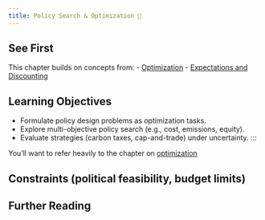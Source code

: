 ```yaml
---
title: Policy Search & Optimization 🚧
---
```


## See First {.unnumbered}

This chapter builds on concepts from:
- [Optimization](/chapters/fundamentals/optimization.qmd)
- [Expectations and Discounting](/chapters/risk/expectations-cost-benefit.qmd)

## Learning Objectives {.unnumbered}

- Formulate policy design problems as optimization tasks.
- Explore multi-objective policy search (e.g., cost, emissions, equity).
- Evaluate strategies (carbon taxes, cap-and-trade) under uncertainty.
:::

You'll want to refer heavily to the chapter on [optimization](../fundamentals/optimization.qmd)

## Constraints (political feasibility, budget limits)

## Further Reading {.unnumbered}